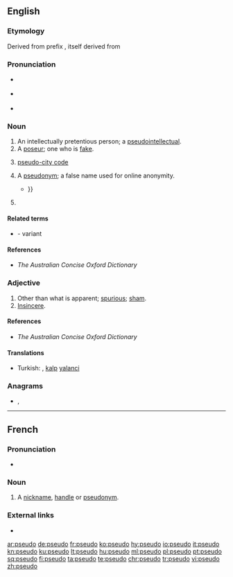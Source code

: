 {{also|pseudo-|pseŭdo-}}
==English==

===Etymology===
Derived from prefix {{m|en|pseudo-}}, itself derived from {{etyl|grc|en}} {{m|grc|ψευδής||false, lying}}

===Pronunciation===
* {{a|RP}} {{IPA|/ˈs(j)uːdəʊ/|lang=en}}
* {{a|US}} {{IPA|/ˈsuːdoʊ/|lang=en}}
* {{rhymes|uːdəʊ|lang=en}}

===Noun===
{{en-noun}}

# An intellectually pretentious person; a [[pseudointellectual]].
# A [[poseur]]; one who is [[fake]].
# {{lb|en|travel industry|informal}} [[pseudo-city code]]
# {{lb|en|Internet}} A [[pseudonym]]; a false name used for online anonymity.
#* {{quote-book|year=2011|author=Divina Frau-Meigs|title=Media Matters in the Cultural Contradictions of the "Information Society"|page=299|passage=Issues such as verifiability (for age declared), anonymity (in spite of '''pseudos''' and avatars) and traceability are at stake{{...}}}}
# {{short for|pseudoephedrine|lang=en}}

====Related terms====
* {{l|en|pseud}} - variant

====References====
* ''The Australian Concise Oxford Dictionary''

===Adjective===
{{en-adj|-}}

# Other than what is apparent; [[spurious]]; [[sham]].
# [[insincere|Insincere]].

====References====
* ''The Australian Concise Oxford Dictionary''

====Translations====
{{trans-top|spurious, sham}}
{{trans-mid}}
{{trans-bottom}}

{{trans-see|insincere}}

{{checktrans-top}}
* Turkish: {{t+|tr|sahte}}, [[kalp]] [[yalanci]]
{{trans-mid}}
{{trans-bottom}}

===Anagrams===
* {{l|en|does up}}, {{l|en|souped}}

----

==French==

===Pronunciation===
* {{IPA|/psødo/|lang=fr}}

===Noun===
{{fr-noun|m}}

# {{lb|fr|chiefly|Internet slang}} A [[nickname]], [[handle]] or [[pseudonym]].

===External links===
* {{R:TLFi}}

[[ar:pseudo]]
[[de:pseudo]]
[[fr:pseudo]]
[[ko:pseudo]]
[[hy:pseudo]]
[[io:pseudo]]
[[it:pseudo]]
[[kn:pseudo]]
[[ku:pseudo]]
[[lt:pseudo]]
[[hu:pseudo]]
[[ml:pseudo]]
[[pl:pseudo]]
[[pt:pseudo]]
[[sq:pseudo]]
[[fi:pseudo]]
[[ta:pseudo]]
[[te:pseudo]]
[[chr:pseudo]]
[[tr:pseudo]]
[[vi:pseudo]]
[[zh:pseudo]]